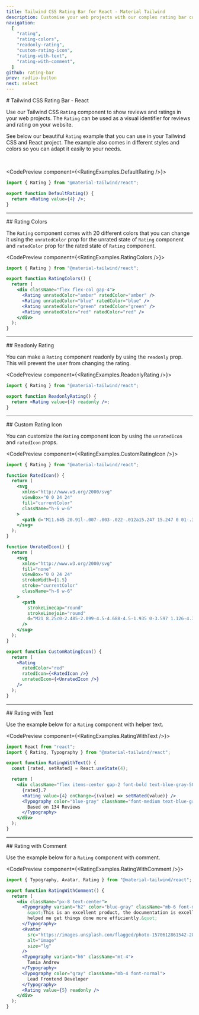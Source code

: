 ```yaml
---
title: Tailwind CSS Rating Bar for React - Material Tailwind
description: Customise your web projects with our complex rating bar component for Tailwind CSS and React using Material Design guidelines.
navigation:
  [
    "rating",
    "rating-colors",
    "readonly-rating",
    "custom-rating-icon",
    "rating-with-text",
    "rating-with-comment",
  ]
github: rating-bar
prev: radtio-button
next: select
---
```


<DocsTitle href="rating">
# Tailwind CSS Rating Bar - React
</DocsTitle>

Use our Tailwind CSS <Code>Rating</Code> component to show reviews and ratings in your web projects. The <Code>Rating</Code> can be used as a visual identifier for reviews and rating on your website.

See below our beautiful <Code>Rating</Code> example that you can use in your Tailwind CSS and React project. The example also comes in different styles and colors so you can adapt it easily to your needs.

<br />

<CodePreview component={<RatingExamples.DefaultRating />}>
```jsx
import { Rating } from "@material-tailwind/react";

export function DefaultRating() {
  return <Rating value={4} />;
}
```
</CodePreview>

---

<DocsTitle href="rating-colors">
## Rating Colors
</DocsTitle>

The <Code>Rating</Code> component comes with 20 different colors that you can change it using the <Code>unratedColor</Code> prop for the unrated state of <Code>Rating</Code> component and <Code>ratedColor</Code> prop for the rated state of <Code>Rating</Code> component.

<CodePreview component={<RatingExamples.RatingColors />}>
```jsx
import { Rating } from "@material-tailwind/react";

export function RatingColors() {
  return (
    <div className="flex flex-col gap-4">
      <Rating unratedColor="amber" ratedColor="amber" />
      <Rating unratedColor="blue" ratedColor="blue" />
      <Rating unratedColor="green" ratedColor="green" />
      <Rating unratedColor="red" ratedColor="red" />
    </div>
  );
}
```
</CodePreview>

---

<DocsTitle href="readonly-rating">
## Readonly Rating
</DocsTitle>

You can make a <Code>Rating</Code> component readonly by using the <Code>readonly</Code> prop. This will prevent the user from changing the rating.

<CodePreview component={<RatingExamples.ReadonlyRating />}>
```jsx
import { Rating } from "@material-tailwind/react";

export function ReadonlyRating() {
  return <Rating value={4} readonly />;
}
```
</CodePreview>

---

<DocsTitle href="custom-rating-icon">
## Custom Rating Icon
</DocsTitle>

You can customize the <Code>Rating</Code> component icon by using the <Code>unratedIcon</Code> and <Code>ratedIcon</Code> props.

<CodePreview component={<RatingExamples.CustomRatingIcon />}>
```jsx
import { Rating } from "@material-tailwind/react";

function RatedIcon() {
  return (
    <svg
      xmlns="http://www.w3.org/2000/svg"
      viewBox="0 0 24 24"
      fill="currentColor"
      className="h-6 w-6"
    >
      <path d="M11.645 20.91l-.007-.003-.022-.012a15.247 15.247 0 01-.383-.218 25.18 25.18 0 01-4.244-3.17C4.688 15.36 2.25 12.174 2.25 8.25 2.25 5.322 4.714 3 7.688 3A5.5 5.5 0 0112 5.052 5.5 5.5 0 0116.313 3c2.973 0 5.437 2.322 5.437 5.25 0 3.925-2.438 7.111-4.739 9.256a25.175 25.175 0 01-4.244 3.17 15.247 15.247 0 01-.383.219l-.022.012-.007.004-.003.001a.752.752 0 01-.704 0l-.003-.001z" />
    </svg>
  );
}

function UnratedIcon() {
  return (
    <svg
      xmlns="http://www.w3.org/2000/svg"
      fill="none"
      viewBox="0 0 24 24"
      strokeWidth={1.5}
      stroke="currentColor"
      className="h-6 w-6"
    >
      <path
        strokeLinecap="round"
        strokeLinejoin="round"
        d="M21 8.25c0-2.485-2.099-4.5-4.688-4.5-1.935 0-3.597 1.126-4.312 2.733-.715-1.607-2.377-2.733-4.313-2.733C5.1 3.75 3 5.765 3 8.25c0 7.22 9 12 9 12s9-4.78 9-12z"
      />
    </svg>
  );
}

export function CustomRatingIcon() {
  return (
    <Rating
      ratedColor="red"
      ratedIcon={<RatedIcon />}
      unratedIcon={<UnratedIcon />}
    />
  );
}
```
</CodePreview>

---

<DocsTitle href="rating-with-text">
## Rating with Text
</DocsTitle>

Use the example below for a <Code>Rating</Code> component with helper text.

<CodePreview component={<RatingExamples.RatingWithText />}>
```jsx
import React from "react";
import { Rating, Typography } from "@material-tailwind/react";

export function RatingWithText() {
  const [rated, setRated] = React.useState(4);

  return (
    <div className="flex items-center gap-2 font-bold text-blue-gray-500">
      {rated}.7
      <Rating value={4} onChange={(value) => setRated(value)} />
      <Typography color="blue-gray" className="font-medium text-blue-gray-500">
        Based on 134 Reviews
      </Typography>
    </div>
  );
}
```
</CodePreview>

---

<DocsTitle href="rating-with-comment">
## Rating with Comment
</DocsTitle>

Use the example below for a <Code>Rating</Code> component with comment.

<CodePreview component={<RatingExamples.RatingWithComment />}>
```jsx
import { Typography, Avatar, Rating } from "@material-tailwind/react";

export function RatingWithComment() {
  return (
    <div className="px-8 text-center">
      <Typography variant="h2" color="blue-gray" className="mb-6 font-medium">
        &quot;This is an excellent product, the documentation is excellent and
        helped me get things done more efficiently.&quot;
      </Typography>
      <Avatar
        src="https://images.unsplash.com/flagged/photo-1570612861542-284f4c12e75f?ixlib=rb-4.0.3&ixid=MnwxMjA3fDB8MHxwaG90by1wYWdlfHx8fGVufDB8fHx8&auto=format&fit=crop&w=2940&q=80"
        alt="image"
        size="lg"
      />
      <Typography variant="h6" className="mt-4">
        Tania Andrew
      </Typography>
      <Typography color="gray" className="mb-4 font-normal">
        Lead Frontend Developer
      </Typography>
      <Rating value={5} readonly />
    </div>
  );
}
```
</CodePreview>
